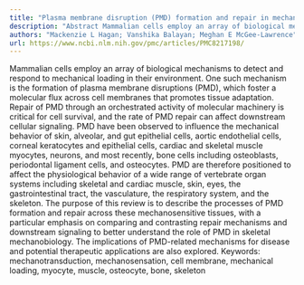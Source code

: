 ```yaml
---
title: "Plasma membrane disruption (PMD) formation and repair in mechanosensitive tissues"
description: "Abstract Mammalian cells employ an array of biological mechanisms to detect and respond to mechanical loading in their environment. One such mechanism is the formation of plasma membrane disruptions (..."
authors: "Mackenzie L Hagan; Vanshika Balayan; Meghan E McGee-Lawrence"
url: https://www.ncbi.nlm.nih.gov/pmc/articles/PMC8217198/
---
```


Mammalian cells employ an array of biological mechanisms to detect and respond to mechanical loading in their environment. One such mechanism is the formation of plasma membrane disruptions (PMD), which foster a molecular flux across cell membranes that promotes tissue adaptation. Repair of PMD through an orchestrated activity of molecular machinery is critical for cell survival, and the rate of PMD repair can affect downstream cellular signaling. PMD have been observed to influence the mechanical behavior of skin, alveolar, and gut epithelial cells, aortic endothelial cells, corneal keratocytes and epithelial cells, cardiac and skeletal muscle myocytes, neurons, and most recently, bone cells including osteoblasts, periodontal ligament cells, and osteocytes. PMD are therefore positioned to affect the physiological behavior of a wide range of vertebrate organ systems including skeletal and cardiac muscle, skin, eyes, the gastrointestinal tract, the vasculature, the respiratory system, and the skeleton. The purpose of this review is to describe the processes of PMD formation and repair across these mechanosensitive tissues, with a particular emphasis on comparing and contrasting repair mechanisms and downstream signaling to better understand the role of PMD in skeletal mechanobiology. The implications of PMD-related mechanisms for disease and potential therapeutic applications are also explored. Keywords: mechanotransduction, mechanosensation, cell membrane, mechanical loading, myocyte, muscle, osteocyte, bone, skeleton
